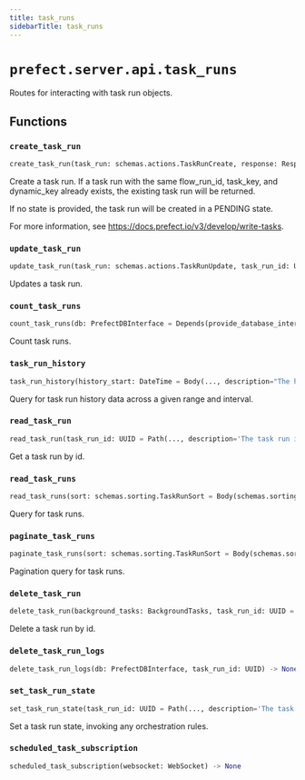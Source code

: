 ```yaml
---
title: task_runs
sidebarTitle: task_runs
---
```


# `prefect.server.api.task_runs`



Routes for interacting with task run objects.


## Functions

### `create_task_run` <sup><a href="https://github.com/PrefectHQ/prefect/blob/main/src/prefect/server/api/task_runs.py#L51" target="_blank"><Icon icon="github" style="width: 14px; height: 14px;" /></a></sup>

```python
create_task_run(task_run: schemas.actions.TaskRunCreate, response: Response, db: PrefectDBInterface = Depends(provide_database_interface), orchestration_parameters: Dict[str, Any] = Depends(orchestration_dependencies.provide_task_orchestration_parameters)) -> schemas.core.TaskRun
```


Create a task run. If a task run with the same flow_run_id,
task_key, and dynamic_key already exists, the existing task
run will be returned.

If no state is provided, the task run will be created in a PENDING state.

For more information, see https://docs.prefect.io/v3/develop/write-tasks.


### `update_task_run` <sup><a href="https://github.com/PrefectHQ/prefect/blob/main/src/prefect/server/api/task_runs.py#L95" target="_blank"><Icon icon="github" style="width: 14px; height: 14px;" /></a></sup>

```python
update_task_run(task_run: schemas.actions.TaskRunUpdate, task_run_id: UUID = Path(..., description='The task run id', alias='id'), db: PrefectDBInterface = Depends(provide_database_interface)) -> None
```


Updates a task run.


### `count_task_runs` <sup><a href="https://github.com/PrefectHQ/prefect/blob/main/src/prefect/server/api/task_runs.py#L112" target="_blank"><Icon icon="github" style="width: 14px; height: 14px;" /></a></sup>

```python
count_task_runs(db: PrefectDBInterface = Depends(provide_database_interface), flows: schemas.filters.FlowFilter = None, flow_runs: schemas.filters.FlowRunFilter = None, task_runs: schemas.filters.TaskRunFilter = None, deployments: schemas.filters.DeploymentFilter = None) -> int
```


Count task runs.


### `task_run_history` <sup><a href="https://github.com/PrefectHQ/prefect/blob/main/src/prefect/server/api/task_runs.py#L133" target="_blank"><Icon icon="github" style="width: 14px; height: 14px;" /></a></sup>

```python
task_run_history(history_start: DateTime = Body(..., description="The history's start time."), history_end: DateTime = Body(..., description="The history's end time."), history_interval: float = Body(..., description='The size of each history interval, in seconds. Must be at least 1 second.', json_schema_extra={'format': 'time-delta'}, alias='history_interval_seconds'), flows: schemas.filters.FlowFilter = None, flow_runs: schemas.filters.FlowRunFilter = None, task_runs: schemas.filters.TaskRunFilter = None, deployments: schemas.filters.DeploymentFilter = None, db: PrefectDBInterface = Depends(provide_database_interface)) -> List[schemas.responses.HistoryResponse]
```


Query for task run history data across a given range and interval.


### `read_task_run` <sup><a href="https://github.com/PrefectHQ/prefect/blob/main/src/prefect/server/api/task_runs.py#L179" target="_blank"><Icon icon="github" style="width: 14px; height: 14px;" /></a></sup>

```python
read_task_run(task_run_id: UUID = Path(..., description='The task run id', alias='id'), db: PrefectDBInterface = Depends(provide_database_interface)) -> schemas.core.TaskRun
```


Get a task run by id.


### `read_task_runs` <sup><a href="https://github.com/PrefectHQ/prefect/blob/main/src/prefect/server/api/task_runs.py#L196" target="_blank"><Icon icon="github" style="width: 14px; height: 14px;" /></a></sup>

```python
read_task_runs(sort: schemas.sorting.TaskRunSort = Body(schemas.sorting.TaskRunSort.ID_DESC), limit: int = dependencies.LimitBody(), offset: int = Body(0, ge=0), flows: Optional[schemas.filters.FlowFilter] = None, flow_runs: Optional[schemas.filters.FlowRunFilter] = None, task_runs: Optional[schemas.filters.TaskRunFilter] = None, deployments: Optional[schemas.filters.DeploymentFilter] = None, db: PrefectDBInterface = Depends(provide_database_interface)) -> List[schemas.core.TaskRun]
```


Query for task runs.


### `paginate_task_runs` <sup><a href="https://github.com/PrefectHQ/prefect/blob/main/src/prefect/server/api/task_runs.py#L223" target="_blank"><Icon icon="github" style="width: 14px; height: 14px;" /></a></sup>

```python
paginate_task_runs(sort: schemas.sorting.TaskRunSort = Body(schemas.sorting.TaskRunSort.ID_DESC), limit: int = dependencies.LimitBody(), page: int = Body(1, ge=1), flows: Optional[schemas.filters.FlowFilter] = None, flow_runs: Optional[schemas.filters.FlowRunFilter] = None, task_runs: Optional[schemas.filters.TaskRunFilter] = None, deployments: Optional[schemas.filters.DeploymentFilter] = None, db: PrefectDBInterface = Depends(provide_database_interface)) -> TaskRunPaginationResponse
```


Pagination query for task runs.


### `delete_task_run` <sup><a href="https://github.com/PrefectHQ/prefect/blob/main/src/prefect/server/api/task_runs.py#L270" target="_blank"><Icon icon="github" style="width: 14px; height: 14px;" /></a></sup>

```python
delete_task_run(background_tasks: BackgroundTasks, task_run_id: UUID = Path(..., description='The task run id', alias='id'), db: PrefectDBInterface = Depends(provide_database_interface)) -> None
```


Delete a task run by id.


### `delete_task_run_logs` <sup><a href="https://github.com/PrefectHQ/prefect/blob/main/src/prefect/server/api/task_runs.py#L287" target="_blank"><Icon icon="github" style="width: 14px; height: 14px;" /></a></sup>

```python
delete_task_run_logs(db: PrefectDBInterface, task_run_id: UUID) -> None
```

### `set_task_run_state` <sup><a href="https://github.com/PrefectHQ/prefect/blob/main/src/prefect/server/api/task_runs.py#L298" target="_blank"><Icon icon="github" style="width: 14px; height: 14px;" /></a></sup>

```python
set_task_run_state(task_run_id: UUID = Path(..., description='The task run id', alias='id'), state: schemas.actions.StateCreate = Body(..., description='The intended state.'), force: bool = Body(False, description='If false, orchestration rules will be applied that may alter or prevent the state transition. If True, orchestration rules are not applied.'), db: PrefectDBInterface = Depends(provide_database_interface), response: Response = None, task_policy: TaskRunOrchestrationPolicy = Depends(orchestration_dependencies.provide_task_policy), orchestration_parameters: Dict[str, Any] = Depends(orchestration_dependencies.provide_task_orchestration_parameters)) -> OrchestrationResult
```


Set a task run state, invoking any orchestration rules.


### `scheduled_task_subscription` <sup><a href="https://github.com/PrefectHQ/prefect/blob/main/src/prefect/server/api/task_runs.py#L346" target="_blank"><Icon icon="github" style="width: 14px; height: 14px;" /></a></sup>

```python
scheduled_task_subscription(websocket: WebSocket) -> None
```
